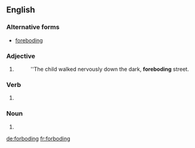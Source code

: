 ==English==

===Alternative forms===
* [[foreboding]] {{qualifier|significantly more widely used}}

===Adjective===
{{en-adj}}

# {{alternative form of|foreboding|lang=en}}
#: ''The child walked nervously down the dark, '''foreboding''' street.

===Verb===
{{head|en}}

# {{present participle of|forbode|lang=en}}

===Noun===
{{en-noun}}

# {{alternative form of|foreboding|lang=en}}

[[de:forboding]]
[[fr:forboding]]